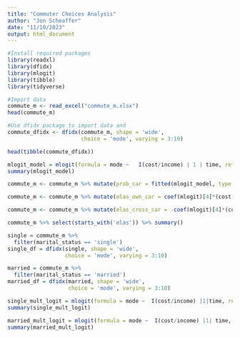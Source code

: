 ```yaml
---
title: "Commuter Choices Analysis"
author: "Jon Scheaffer"
date: "11/10/2023"
output: html_document
---
```


```r
#Install required packages
library(readxl)
library(dfidx)
library(mlogit)
library(tibble)
library(tidyverse)

#Import data
commute_m <- read_excel("commute_m.xlsx")
head(commute_m)
```

```r
#Use dfidx package to import data and 
commute_dfidx <- dfidx(commute_m, shape = 'wide', 
                       choice = 'mode', varying = 3:10)

head(tibble(commute_dfidx))
```

```r
mlogit_model = mlogit(formula = mode ~   I(cost/income) | 1 | time, reflevel = 'car', data = commute_dfidx)
summary(mlogit_model)
```
```r
commute_m <- commute_m %>% mutate(prob_car = fitted(mlogit_model, type = 'probabilities')[, 1])

commute_m <- commute_m %>% mutate(elas_own_car = coef(mlogit)[4]*(cost.car/income)*(1-prob_car))

commute_m <- commute_m %>% mutate(elas_cross_car = -coef(mlogit)[4]*(cost.car/income)*prob_car)

commute_m %>% select(starts_with('elas')) %>% summary()
```
```r
single = commute_m %>%
  filter(marital_status == 'single')
single_df = dfidx(single, shape = 'wide', 
                  choice = 'mode', varying = 3:10)

married = commute_m %>%
  filter(marital_status == 'married')
married_df = dfidx(married, shape = 'wide', 
                   choice = 'mode', varying = 3:10)

single_mult_logit = mlogit(formula = mode ~  I(cost/income) |1|time, reflevel = 'bike', data = single_df)
summary(single_mult_logit)

married_mult_logit = mlogit(formula = mode ~  I(cost/income) |1| time, reflevel = 'bike', data = married_df)
summary(married_mult_logit)
```



